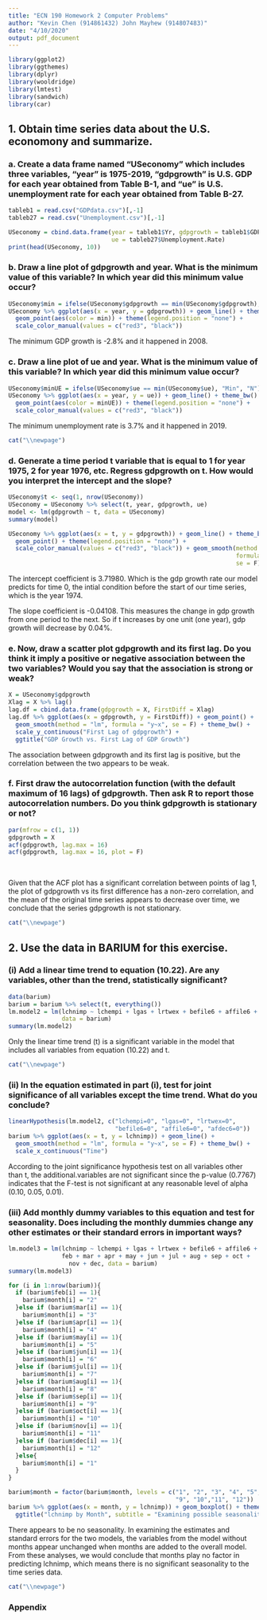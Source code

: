 ```yaml
---
title: "ECN 190 Homework 2 Computer Problems"
author: "Kevin Chen (914861432) John Mayhew (914807483)"
date: "4/10/2020"
output: pdf_document
---
```


```r
library(ggplot2)
library(ggthemes)
library(dplyr)
library(wooldridge)
library(lmtest)
library(sandwich)
library(car)
```

## 1. Obtain time series data about the U.S. economony and summarize. 

### a. Create a data frame named “USeconomy” which includes three variables, “year” is 1975-2019, “gdpgrowth” is U.S. GDP for each year obtained from Table B-1, and “ue” is U.S. unemployment rate for each year obtained from Table B-27. 

```r
tableb1 = read.csv("GDPdata.csv")[,-1]
tableb27 = read.csv("Unemployment.csv")[,-1]

USeconomy = cbind.data.frame(year = tableb1$Yr, gdpgrowth = tableb1$GDP, 
                             ue = tableb27$Unemployment.Rate)
print(head(USeconomy, 10))
```

### b. Draw a line plot of gdpgrowth and year. What is the minimum value of this variable? In which year did this minimum value occur? 

```r
USeconomy$min = ifelse(USeconomy$gdpgrowth == min(USeconomy$gdpgrowth), "Min", "N")
USeconomy %>% ggplot(aes(x = year, y = gdpgrowth)) + geom_line() + theme_bw() + 
  geom_point(aes(color = min)) + theme(legend.position = "none") + 
  scale_color_manual(values = c("red3", "black"))
```

The minimum GDP growth is -2.8% and it happened in 2008.

### c. Draw a line plot of ue and year. What is the minimum value of this variable? In which year did this minimum value occur? 

```r
USeconomy$minUE = ifelse(USeconomy$ue == min(USeconomy$ue), "Min", "N")
USeconomy %>% ggplot(aes(x = year, y = ue)) + geom_line() + theme_bw() + 
  geom_point(aes(color = minUE)) + theme(legend.position = "none") + 
  scale_color_manual(values = c("red3", "black"))
```

The minimum unemployment rate is 3.7% and it happened in 2019.

  ```r
cat("\\newpage")
```

### d. Generate a time period t variable that is equal to 1 for year 1975, 2 for year 1976, etc. Regress gdpgrowth on t. How would you interpret the intercept and the slope?

```r
USeconomy$t <- seq(1, nrow(USeconomy))
USeconomy = USeconomy %>% select(t, year, gdpgrowth, ue)
model <- lm(gdpgrowth ~ t, data = USeconomy)
summary(model)

USeconomy %>% ggplot(aes(x = t, y = gdpgrowth)) + geom_line() + theme_bw() + 
  geom_point() + theme(legend.position = "none") + 
  scale_color_manual(values = c("red3", "black")) + geom_smooth(method = "lm", 
                                                                formula = "y~x", 
                                                                se = F) 
```

The intercept coefficient is 3.71980. Which is the gdp growth rate our model predicts for time 0, the intial condition
before the start of our time series, which is the year 1974.

The slope coefficient is -0.04108. This measures the change in gdp growth from one period to the next. So if t increases by
one unit (one year), gdp growth will decrease by 0.04%. 

### e. Now, draw a scatter plot gdpgrowth and its first lag. Do you think it imply a positive or negative association between the two variables? Would you say that the association is strong or weak?

```r
X = USeconomy$gdpgrowth
Xlag = X %>% lag()
lag.df = cbind.data.frame(gdpgrowth = X, FirstDiff = Xlag)
lag.df %>% ggplot(aes(x = gdpgrowth, y = FirstDiff)) + geom_point() + 
  geom_smooth(method = "lm", formula = "y~x", se = F) + theme_bw() + 
  scale_y_continuous("First Lag of gdpgrowth") +
  ggtitle("GDP Growth vs. First Lag of GDP Growth")
```

The association between gdpgrowth and its first lag is positive, but the correlation between the two
appears to be weak.

### f. First draw the autocorrelation function (with the default maximum of 16 lags) of gdpgrowth. Then ask R to report those autocorrelation numbers. Do you think gdpgrowth is stationary or not?

```r
par(mfrow = c(1, 1))
gdpgrowth = X
acf(gdpgrowth, lag.max = 16)
acf(gdpgrowth, lag.max = 16, plot = F)
```

&nbsp;

Given that the ACF plot has a significant correlation between points of lag 1, the plot of gdpgrowth vs its first difference has a non-zero correlation, and the mean of the original time series appears to decrease over time, we conclude that the series gdpgrowth is not stationary.

  ```r
cat("\\newpage")
```

## 2. Use the data in BARIUM for this exercise.

### (i) Add a linear time trend to equation (10.22). Are any variables, other than the trend, statistically significant?

```r
data(barium)
barium = barium %>% select(t, everything())
lm.model2 = lm(lchnimp ~ lchempi + lgas + lrtwex + befile6 + affile6 + afdec6 + t, 
               data = barium)
summary(lm.model2)
```

Only the linear time trend (t) is a significant variable in the model that includes all variables from equation (10.22) and t.

  ```r
cat("\\newpage")
```

### (ii) In the equation estimated in part (i), test for joint significance of all variables except the time trend. What do you conclude?

```r
linearHypothesis(lm.model2, c("lchempi=0", "lgas=0", "lrtwex=0",
                              "befile6=0", "affile6=0", "afdec6=0"))
barium %>% ggplot(aes(x = t, y = lchnimp)) + geom_line() + 
  geom_smooth(method = "lm", formula = "y~x", se = F) + theme_bw() + 
  scale_x_continuous("Time")

```

According to the joint significance hypothesis test on all variables other than t, the additional.variables are not significant since the p-value (0.7767) indicates that the F-test is not significant at any reasonable level of alpha (0.10, 0.05, 0.01).

### (iii) Add monthly dummy variables to this equation and test for seasonality. Does including the monthly dummies change any other estimates or their standard errors in important ways?

```r
lm.model3 = lm(lchnimp ~ lchempi + lgas + lrtwex + befile6 + affile6 + afdec6 + t +
               feb + mar + apr + may + jun + jul + aug + sep + oct + 
                 nov + dec, data = barium)
summary(lm.model3)

for (i in 1:nrow(barium)){
  if (barium$feb[i] == 1){
    barium$month[i] = "2"
  }else if (barium$mar[i] == 1){
    barium$month[i] = "3"
  }else if (barium$apr[i] == 1){
    barium$month[i] = "4"
  }else if (barium$may[i] == 1){
    barium$month[i] = "5"
  }else if (barium$jun[i] == 1){
    barium$month[i] = "6"
  }else if (barium$jul[i] == 1){
    barium$month[i] = "7"
  }else if (barium$aug[i] == 1){
    barium$month[i] = "8"
  }else if (barium$sep[i] == 1){
    barium$month[i] = "9"
  }else if (barium$oct[i] == 1){
    barium$month[i] = "10"
  }else if (barium$nov[i] == 1){
    barium$month[i] = "11"
  }else if (barium$dec[i] == 1){
    barium$month[i] = "12"
  }else{
    barium$month[i] = "1"
  }
}

barium$month = factor(barium$month, levels = c("1", "2", "3", "4", "5", "6", "7", "8", 
                                               "9", "10","11", "12"))
barium %>% ggplot(aes(x = month, y = lchnimp)) + geom_boxplot() + theme_bw() + 
  ggtitle("lchnimp by Month", subtitle = "Examining possible seasonality")
```

There appears to be no seasonality. In examining the estimates and standard errors for the two models, the variables from the model without months appear unchanged when months are added to the overall model. From these analyses, we would conclude that months play no factor in predicting lchnimp, which means there is no significant seasonality to the time series data.

  ```r
cat("\\newpage")
```

### Appendix 
```r
```